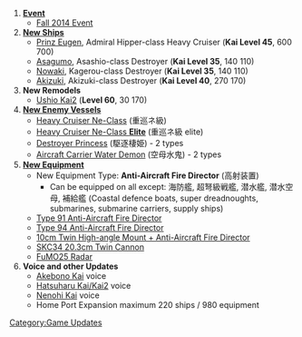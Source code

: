# '''[[Events|Event]]'''
#* [[Fall 2014 Event]]
# '''[[Ship Class|New Ships]]'''
#* [[Prinz Eugen]], Admiral Hipper-class Heavy Cruiser ('''Kai Level 45''', {{Ammo}}600 {{Steel}}700)
#* [[Asagumo]], Asashio-class Destroyer ('''Kai Level 35''', {{Ammo}}140 {{Steel}}110)
#* [[Nowaki]], Kagerou-class Destroyer ('''Kai Level 35''', {{Ammo}}140 {{Steel}}110)
#* [[Akizuki]], Akizuki-class Destroyer ('''Kai Level 40''', {{Ammo}}270 {{Steel}}170)
# '''New Remodels'''
#* [[Ushio|Ushio Kai2]] ('''Level 60''', {{Ammo}}30 {{Steel}}170)
# '''[[Enemy Vessel|New Enemy Vessels]]'''
#* [[Heavy Cruiser Ne-Class]] (重巡ネ級)
#* [[Heavy Cruiser Ne-Class|Heavy Cruiser Ne-Class '''Elite''']] (重巡ネ級 elite)
#* [[Destroyer Princess]] (駆逐棲姫) - 2 types
#* [[Aircraft Carrier Water Demon]] (空母水鬼) - 2 types
# '''[[Equipment|New Equipment]]'''
#* New Equipment Type: {{AntiAircraftFireDirector}} '''Anti-Aircraft Fire Director''' (高射装置)
#** Can be equipped on all except: 海防艦, 超弩級戦艦, 潜水艦, 潜水空母, 補給艦 (Coastal defence boats, super dreadnoughts, submarines, submarine carriers, supply ships)
#* [[Type 91 Anti-Aircraft Fire Director]]
#* [[Type 94 Anti-Aircraft Fire Director]]
#* [[10cm Twin High-angle Mount + Anti-Aircraft Fire Director]]
#* [[SKC34 20.3cm Twin Cannon]]
#* [[FuMO25 Radar]]
# '''Voice and other Updates'''
#* [[Akebono|Akebono Kai]] voice
#* [[Hatsuharu|Hatsuharu Kai/Kai2]] voice
#* [[Nenohi|Nenohi Kai]] voice
#* Home Port Expansion maximum 220 ships / 980 equipment
[[Category:Game Updates]]